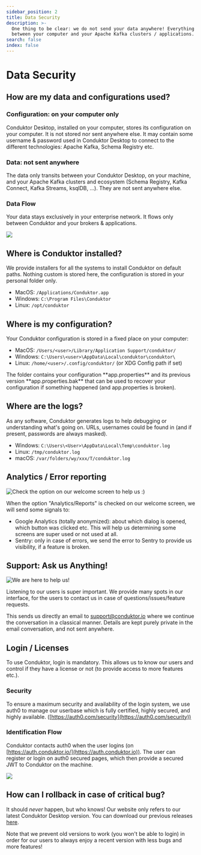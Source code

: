 ```yaml
---
sidebar_position: 2
title: Data Security
description: >-
  One thing to be clear: we do not send your data anywhere! Everything stays
  between your computer and your Apache Kafka clusters / applications.
search: false
index: false
---
```


# Data Security

## How are my data and configurations used?

### Configuration: on your computer only

Conduktor Desktop, installed on your computer, stores its configuration on your computer. It is not stored nor sent anywhere else. It may contain some username & password used in Conduktor Desktop to connect to the different technologies: Apache Kafka, Schema Registry etc.

### Data: not sent anywhere

The data only transits between your Conduktor Desktop, on your machine, and your Apache Kafka clusters and ecosystem (Schema Registry, Kafka Connect, Kafka Streams, ksqlDB, ...). They are not sent anywhere else.

### Data Flow

Your data stays exclusively in your enterprise network. It flows only between Conduktor and your brokers & applications.

![](../assets/screenshot-2021-02-15-at-11.41.49.png)

## Where is Conduktor installed?

We provide installers for all the systems to install Conduktor on default paths. Nothing custom is stored here, the configuration is stored in your personal folder only.

- MacOS: `/Applications/Conduktor.app`
- Windows: `C:\Program Files\Conduktor`
- Linux: `/opt/conduktor`

## Where is my configuration?

Your Conduktor configuration is stored in a fixed place on your computer:

- MacOS: `/Users/<user>/Library/Application Support/conduktor/`
- Windows: `C:\Users\<user>\AppData\Local\conduktor\conduktor\`
- Linux: `/home/<user>/.config/conduktor/` (or XDG Config path if set)

<Warning>
The folder contains your configuration **app.properties** and its previous version
**app.properties.bak** that can be used to recover your configuration if something
happened (and app.properties is broken).
</Warning>

## Where are the logs?

As any software, Conduktor generates logs to help debugging or understanding what's going on. URLs, usernames could be found in (and if present, passwords are always masked).

- Windows: `C:\Users\<User>\AppData\Local\Temp\conduktor.log`
- Linux: `/tmp/conduktor.log`
- macOS: `/var/folders/wy/xxx/T/conduktor.log`

## Analytics / Error reporting

![Check the option on our welcome screen to help us :)](<../assets/screenshot-2021-02-15-at-10.59.49 (1).png>)

When the option "Analytics/Reports" is checked on our welcome screen, we will send some signals to:

- Google Analytics (totally anonymized): about which dialog is opened, which button was clicked etc. This will help us determining some screens are super used or not used at all.
- Sentry: only in case of errors, we send the error to Sentry to provide us visibility, if a feature is broken.

## Support: Ask us Anything!

![We are here to help us!](../assets/screenshot-2021-02-15-at-11.30.03.png)

Listening to our users is super important. We provide many spots in our interface, for the users to contact us in case of questions/issues/feature requests.

This sends us directly an email to support@conduktor.io where we continue the conversation in a classical manner. Details are kept purely private in the email conversation, and not sent anywhere.

## Login / Licenses

To use Conduktor, login is mandatory. This allows us to know our users and control if they have a license or not (to provide access to more features etc.).

### Security

To ensure a maximum security and availability of the login system, we use auth0 to manage our userbase which is fully certified, highly secured, and highly available. ([https://auth0.com/security](https://auth0.com/security))

### Identification Flow

Conduktor contacts auth0 when the user logins (on [https://auth.conduktor.io/](https://auth.conduktor.io)). The user can register or login on auth0 secured pages, which then provide a secured JWT to Conduktor on the machine.

![](../assets/screenshot-2021-02-15-at-11.26.03.png)

## How can I rollback in case of critical bug?

It should _never_ happen, but who knows! Our website only refers to our latest Conduktor Desktop version. You can download our previous releases [here](https://github.com/conduktor/builds/releases).

Note that we prevent old versions to work (you won't be able to login) in order for our users to always enjoy a recent version with less bugs and more features!

